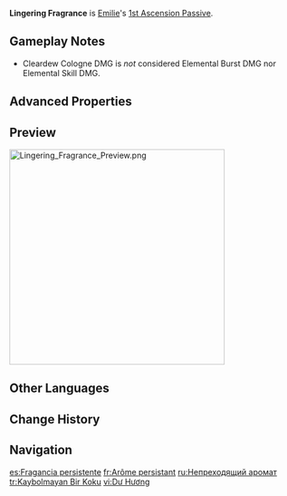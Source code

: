 {{Talent Infobox
|image         = Talent Lingering Fragrance.png
|character     = Emilie
|type          = 1st Ascension Passive
|info          = Each time it collects 2 Scents, the Level 2 Lumidouce Case will consume Scents and release Cleardew Cologne that deals {{Color|AoE Dendro DMG}} equal to 600% of Emilie's [[ATK]] to opponents. This DMG is not considered Elemental Skill DMG.
|scale_att1    = ATK
|scale_att2    = 
|utility1      = 
|utility2      = 
}}
'''Lingering Fragrance''' is [[Emilie]]'s [[1st Ascension Passive]].
==Gameplay Notes==
*Cleardew Cologne DMG is ''not'' considered Elemental Burst DMG nor Elemental Skill DMG.
==Advanced Properties==
{{Advanced Properties
|title   = Cleardew Cologne
|gu      = 1U
|icdtag  = none
|poise   = 50
|impulse = 3
}}

==Preview==
[[File:Lingering Fragrance Preview.png|thumb|380px|left]]
{{clr}}

==Other Languages==
{{Other Languages
|en       = Lingering Fragrance
|zhs      = 余薰
|zhs_rm   = Yúxūn
|zht      = 餘薰
|zht_rm   = Yúxūn
|zh_tl    = Lingering Fragrance
|ja       = 余香
|ja_rm    = Yokou
|ja_tl    = Lingering Fragrance
|ko       = 잔향
|ko_rm    = 
|ko_tl    = 
|es       = Fragancia persistente
|es_tl    = Persistent Fragrance
|fr       = Arôme persistant
|fr_tl    = Lingering Aroma
|ru       = Непреходящий аромат
|ru_tl    = Everlasting Fragrance
|th       = Lingering Fragrance
|vi       = Dư Hương
|vi_tl    = 
|de       = Nachklingender Wohlgeruch
|de_tl    = Lingering Fragrance
|id       = Lingering Fragrance
|pt       = Fragrância Residual
|pt_tl    = 
|tr       = Artakalan Koku
|tr_tl    = 
|it       = Profumo persistente
|it_tl    = Persistent Perfume
}}

==Change History==
{{Change History|4.8}}

==Navigation==
{{Talent Navbox|Emilie}}

[[es:Fragancia persistente]]
[[fr:Arôme persistant]]
[[ru:Непреходящий аромат]]
[[tr:Kaybolmayan Bir Koku]]
[[vi:Dư Hương]]